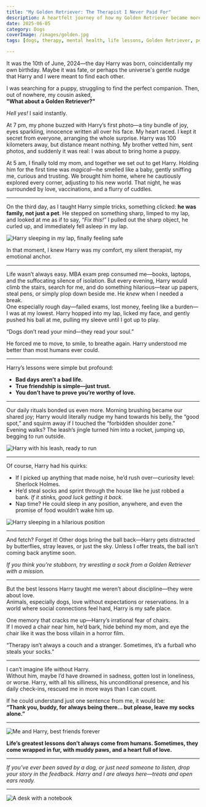 ```yaml
---
title: "My Golden Retriever: The Therapist I Never Paid For"
description: A heartfelt journey of how my Golden Retriever became more than just a pet, transforming into my emotional anchor and best friend.
date: 2025-06-05
category: Dogs
coverImage: /images/golden.jpg
tags: [dogs, therapy, mental health, life lessons, Golden Retriever, pets, emotional support]

---
```




It was the 10th of June, 2024—the day Harry was born, coincidentally my own birthday. Maybe it was fate, or perhaps the universe's gentle nudge that Harry and I were meant to find each other.

I was searching for a puppy, struggling to find the perfect companion. Then, out of nowhere, my cousin asked,  
**"What about a Golden Retriever?"**

*Hell yes!* I said instantly.

At 7 pm, my phone buzzed with Harry’s first photo—a tiny bundle of joy, eyes sparkling, innocence written all over his face. My heart raced. I kept it secret from everyone, arranging the whole surprise. Harry was 100 kilometers away, but distance meant nothing. My brother vetted him, sent photos, and suddenly it was real: I was about to bring home a puppy.

At 5 am, I finally told my mom, and together we set out to get Harry. Holding him for the first time was *magical*—he smelled like a baby, gently sniffing me, curious and trusting. We brought him home, where he cautiously explored every corner, adjusting to his new world. That night, he was surrounded by love, vaccinations, and a flurry of cuddles.

---

On the third day, as I taught Harry simple tricks, something clicked: **he was family, not just a pet**. He stepped on something sharp, limped to my lap, and looked at me as if to say, *“Fix this!”* I pulled out the sharp object, he curled up, and immediately fell asleep in my lap.

<Image
  src="/images/harry-lap.jpg"
  alt="Harry sleeping in my lap, finally feeling safe"
  width={800}
  height={400}
  className="rounded-xl my-6 mx-auto shadow-lg"
/>

In that moment, I knew Harry was my comfort, my silent therapist, my emotional anchor.

---

Life wasn’t always easy. MBA exam prep consumed me—books, laptops, and the suffocating silence of isolation. But every evening, Harry would climb the stairs, search for me, and do something hilarious—tear up papers, steal pens, or simply plop down beside me. He *knew* when I needed a break.  
One especially rough day—failed exams, lost money, feeling like a burden—I was at my lowest. Harry hopped into my lap, licked my face, and gently pushed his ball at me, pulling my sleeve until I got up to play.

<Quote>
  “Dogs don’t read your mind—they read your soul.”
</Quote>

He forced me to move, to smile, to breathe again. Harry understood me better than most humans ever could.

---

Harry’s lessons were simple but profound:

- **Bad days aren’t a bad life.**
- **True friendship is simple—just trust.**
- **You don’t have to prove you’re worthy of love.**

---

Our daily rituals bonded us even more. Morning brushing became our shared joy; Harry would literally nudge my hand towards his belly, the “good spot,” and squirm away if I touched the “forbidden shoulder zone.”  
Evening walks? The leash’s jingle turned him into a rocket, jumping up, begging to run outside.

<Image
  src="/images/harry.jpg"
  alt="Harry with his leash, ready to run"
  width={800}
  height={400}
  className="rounded-xl my-6 mx-auto shadow-lg"
/>

---

Of course, Harry had his quirks:

- If I picked up anything that made noise, he’d rush over—curiosity level: Sherlock Holmes.
- He’d steal socks and sprint through the house like he just robbed a bank. *If it stinks, good luck getting it back.*
- Nap time? He could sleep in any position, anywhere, and even the promise of food wouldn’t wake him up.

<Image
  src="/images/harry-sleeping.jpg"
  alt="Harry sleeping in a hilarious position"
  width={800}
  height={400}
  className="rounded-xl my-6 mx-auto shadow-lg"
/>

---

And fetch? Forget it! Other dogs bring the ball back—Harry gets distracted by butterflies, stray leaves, or just the sky. Unless I offer treats, the ball isn’t coming back anytime soon.

*If you think you’re stubborn, try wrestling a sock from a Golden Retriever with a mission.*

---

But the best lessons Harry taught me weren’t about discipline—they were about love.  
Animals, especially dogs, love without expectations or reservations. In a world where social connections feel hard, Harry is my safe place.

One memory that cracks me up—Harry’s irrational fear of chairs.  
If I moved a chair near him, he’d bark, hide behind my mom, and eye the chair like it was the boss villain in a horror film.

<Quote>
  “Therapy isn’t always a couch and a stranger. Sometimes, it’s a furball who steals your socks.”
</Quote>

---

I can’t imagine life without Harry.  
Without him, maybe I’d have drowned in sadness, gotten lost in loneliness, or worse. Harry, with all his silliness, his unconditional presence, and his daily check-ins, rescued me in more ways than I can count.

If he could understand just one sentence from me, it would be:  
**“Thank you, buddy, for always being there… but please, leave my socks alone.”**

---

<Image
  src="/images/harry-bestfriend.jpg"
  alt="Me and Harry, best friends forever"
  width={800}
  height={400}
  className="rounded-xl my-6 mx-auto shadow-lg"
/>

**Life’s greatest lessons don’t always come from humans. Sometimes, they come wrapped in fur, with muddy paws, and a heart full of love.**

---

*If you’ve ever been saved by a dog, or just need someone to listen, drop your story in the feedback. Harry and I are always here—treats and open ears ready.*

---
<Image
  src="/images/golden-comingsoon(2).jpg"
  alt="A desk with a notebook"
  width={800}
  height={400}
  className="rounded-xl my-6 mx-auto shadow-lg"
/>